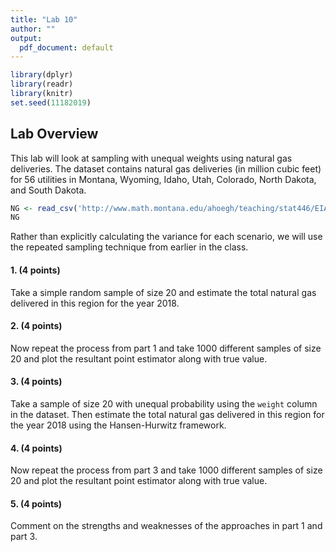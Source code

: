 ```yaml
---
title: "Lab 10"
author: ""
output:
  pdf_document: default
---
```


```r
library(dplyr)
library(readr)
library(knitr)
set.seed(11182019)
```


## Lab Overview

This lab will look at sampling with unequal weights using natural gas deliveries. The dataset contains natural gas deliveries (in million cubic feet) for 56 utilities in Montana, Wyoming, Idaho, Utah, Colorado, North Dakota, and South Dakota.

```r
NG <- read_csv('http://www.math.montana.edu/ahoegh/teaching/stat446/EIA_NG.csv')
NG
```

Rather than explicitly calculating the variance for each scenario, we will use the repeated sampling technique from earlier in the class.

#### 1. (4 points)
Take a simple random sample of size 20 and estimate the total natural gas delivered in this region for the year 2018.

#### 2. (4 points)
Now repeat the process from part 1 and take 1000 different samples of size 20 and plot the resultant point estimator along with true value.

#### 3. (4 points)
Take a sample of size 20 with unequal probability using the `weight` column in the dataset. Then estimate the total natural gas delivered in this region for the year 2018 using the Hansen-Hurwitz framework.

#### 4. (4 points)
Now repeat the process from part 3 and take 1000 different samples of size 20 and plot the resultant point estimator along with true value.

#### 5. (4 points)
Comment on the strengths and weaknesses of the approaches in part 1 and part 3.
